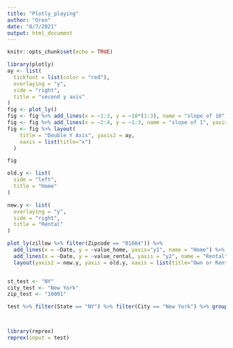 ```yaml
---
title: "Plotly_playing"
author: "Oren"
date: "8/7/2021"
output: html_document
---
```


```r
knitr::opts_chunk$set(echo = TRUE)
```


```r
library(plotly)
ay <- list(
  tickfont = list(color = "red"),
  overlaying = "y",
  side = "right",
  title = "second y axis"
)
fig <- plot_ly()
fig <- fig %>% add_lines(x = ~1:3, y = ~10*(1:3), name = "slope of 10")
fig <- fig %>% add_lines(x = ~2:4, y = ~1:3, name = "slope of 1", yaxis = "y2")
fig <- fig %>% layout(
    title = "Double Y Axis", yaxis2 = ay,
    xaxis = list(title="x")
  )

fig
```


```r
old.y <- list(
  side = "left",
  title = "Home"
)

new.y <- list(
  overlaying = "y",
  side = "right",
  title = "Rental"
)

plot_ly(zillow %>% filter(Zipcode == "01604")) %>%
  add_lines(x = ~Date, y = ~value_home, yaxis="y1", name = "Home") %>%
  add_lines(x = ~Date, y = ~value_rental, yaxis = "y2", name = "Rental") %>%
  layout(yaxis2 = new.y, yaxis = old.y, xaxis = list(title="Own or Rent"))


st_test <- "NY"
city_test <- "New York"
zip_test <- "10001"

test %>% filter(State == "NY") %>% filter(City == "New York") %>% group_by(Date) %>% summarise(mean(value_rental, na.rm = T))




```

```r
library(reprex)
reprex(input = test)
```

